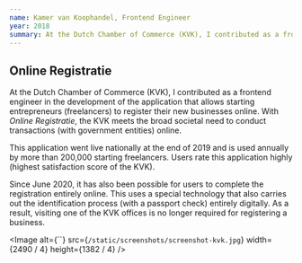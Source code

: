 ```yaml
---
name: Kamer van Koophandel, Frontend Engineer
year: 2018
summary: At the Dutch Chamber of Commerce (KVK), I contributed as a frontend engineer in the development of the application that allows starting entrepreneurs (freelancers) to register their new businesses online. With online registration, the KVK meets the broad societal need to conduct transactions (with government entities) online.
---
```


## Online Registratie

At the Dutch Chamber of Commerce (KVK), I contributed as a frontend engineer in the development of the application that allows starting entrepreneurs (freelancers) to register their new businesses online. With _Online Registratie_, the KVK meets the broad societal need to conduct transactions (with government entities) online.

This application went live nationally at the end of 2019 and is used annually by more than 200,000 starting freelancers. Users rate this application highly (highest satisfaction score of the KVK).

Since June 2020, it has also been possible for users to complete the registration entirely online. This uses a special technology that also carries out the identification process (with a passport check) entirely digitally. As a result, visiting one of the KVK offices is no longer required for registering a business.

<Image
  alt={``}
  src={`/static/screenshots/screenshot-kvk.jpg`}
  width={2490 / 4}
  height={1382 / 4}
/>
